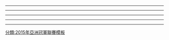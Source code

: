 {{Football box
|date=2015年2月25日
|time=20:25 [[UTC+04:00|UTC+4]]
|team1=[[阿爾阿里足球會|阿爾阿里]] {{flagicon|UAE}}
|score=3 – 3
|report=[http://www.the-afc.com/afcasfeeds?fixtureid=8932&stageid=352&tMode=H&view=ajax&show=matchsummary 報告]
|team2={{flagicon|KSA}} [[吉達艾阿里體育會|吉達艾阿里]] 
|goals1={{le|伊斯梅尔·哈马迪|Ismail Al Hammadi|哈马迪}} {{goal|19||79}}<br>[[艾哈迈德·哈利勒|哈利勒]] {{goal|43}}
|goals2={{le|小奥斯瓦尔多·洛伦索|Osvaldo Lourenço Filho|奥斯瓦尔多}} {{goal|2}}<br>{{le|侯赛因·姆格胡伊|Housain Al-Mogahwi|姆格胡伊}} {{goal|41}}<br>{{le|泰西尔·贾希姆|Taisir Al-Jassim|贾希姆}} {{goal|57}}
|stadium=[[迪拜]]，[[阿尔拉希德体育场]]
|attendance=7,200人
|referee={{link-ja|東城穣|東城穣}}（{{nfa|JPN}}）
}}
{{Football box
|date=2015年2月25日
|time=18:00 [[UTC+05:00|UTC+5]]
|team1=[[拿薩夫足球會|拿薩夫]] {{flagicon|UZB}}
|score=2 – 1
|report=[http://www.the-afc.com/afcasfeeds?fixtureid=8933&stageid=352&tMode=H&view=ajax&show=matchsummary 報告]
|team2={{flagicon|IRN}} [[大不里士拖拉機足球俱樂部|泰拉克托]]
|goals1={{le|伊尔哈姆·绍穆罗多夫|Ilkhom Shomurodov|绍穆罗多夫}} {{goal|46}}<br>{{le|哈姆扎·卡里莫夫|Hamza Karimov|卡里莫夫}} {{goal|52}}
|goals2=[[艾達·盧斯安奴|埃迪尼奥]] {{goal|32}}
|stadium=[[卡爾希]]，[[卡尔希体育场]]
|attendance=11,160人
|referee={{le|阿卜杜拉·希拉利|Abdullah Al Hilali}}（{{nfa|OMA}}）
}}
----
{{Football box
|date=2015年3月4日
|time=16:00 [[UTC+03:30|UTC+3:30]]
|team1=[[大不里士拖拉機足球俱樂部|泰拉克托]] {{flagicon|IRN}}
|score=1 – 0
|report=[http://www.the-afc.com/afcasfeeds?fixtureid=8935&stageid=352&tMode=H&view=ajax&show=matchsummary 報告]
|team2={{flagicon|UAE}} [[阿爾阿里足球會|阿爾阿里]]
|goals1={{le|法尔沙德·艾哈迈扎德|Farshad Ahmadzadeh|艾哈迈扎德}} {{goal|40}}
|goals2=
|stadium=[[大不里士]]，{{link-en|亚德加尔伊玛目体育场|Yadegar-e-Emam Stadium (Tabriz)}}
|attendance=25,830人
|referee= [[高亨进]]（{{nfa|KOR}}）
}}
{{Football box
|date=2015年3月4日
|time=20:15 [[UTC+03:00|UTC+3]]
|team1=[[吉達艾阿里體育會|吉達艾阿里]] {{flagicon|KSA}}
|score=2 – 1
|report=[http://www.the-afc.com/afcasfeeds?fixtureid=8934&stageid=352&tMode=H&view=ajax&show=matchsummary 報告]
|team2={{flagicon|UZB}} [[拿薩夫足球會|拿薩夫]]
|goals1={{le|奥马尔·索马|Omar Al Soma|索马}} {{goal|22}}<br />{{le|萨利赫·阿马里|Saleh Al-Amari|阿马里}} {{goal|78}}
|goals2={{le|阿尔图尔·热沃尔基扬|Artur Geworkýan|热沃尔基扬}} {{goal|65}}
|stadium=[[吉達]]，[[阿卜杜拉国王体育城]]
|attendance=19,855人
|referee= {{le|施特雷布·德洛夫斯基|Strebre Delovski}}（{{nfa|AUS}}）
}}
----
{{Football box
|date=2015年3月17日
|time=20:35 [[UTC+04:00|UTC+4]]
|team1=[[阿爾阿里足球會|阿爾阿里]] {{flagicon|UAE}}
|score=0 – 0
|report=[http://www.the-afc.com/afcasfeeds?fixtureid=8937&stageid=352&tMode=H&view=ajax&show=matchsummary 報告]
|team2={{flagicon|UZB}} [[拿薩夫足球會|拿薩夫]]
|goals1=
|goals2=
|stadium=[[迪拜]]，[[阿尔拉希德体育场]]
|attendance=3,121人
|referee=[[穆哈纳德·卡西姆]]（{{nfa|IRQ}}）
}}
{{Football box
|date=2015年3月17日
|time=20:20 [[UTC+03:00|UTC+3]]
|team1=[[吉達艾阿里體育會|吉達艾阿里]] {{flagicon|KSA}}
|score=1 – 0
|report=[http://www.the-afc.com/afcasfeeds?fixtureid=8936&stageid=352&tMode=H&view=ajax&show=matchsummary 報告]
|team2={{flagicon|IRN}} [[大不里士拖拉機足球俱樂部|泰拉克托]]
|goals1={{le|泰西尔·贾希姆|Taisir Al-Jassim|贾希姆}} {{goal|71||79}}
|goals2=
|stadium=[[吉達]]，[[阿卜杜拉国王体育城]]
|attendance=45,482人
|referee= [[艾哈迈德·卡夫]]（{{nfa|OMA}}）
}}
----
{{Football box
|date=2015年4月8日
|time=19:00 [[UTC+05:00|UTC+5]]
|team1=[[拿薩夫足球會|拿薩夫]] {{flagicon|UZB}}
|score=0 – 1
|report=[http://www.the-afc.com/afcasfeeds?fixtureid=8939&stageid=352&tMode=H&view=ajax&show=matchsummary 報告]
|team2={{flagicon|UAE}} [[阿爾阿里足球會|阿爾阿里]]
|goals1=
|goals2=[[埃韦顿·里贝罗|里贝罗]] {{goal|81}}
|stadium=[[卡爾希]]，[[卡尔希体育场]]
|attendance=15,500人
|referee= {{le|金钟赫|Kim Jong-hyeok}}（{{nfa|KOR}}）
}}
{{Football box
|date=2015年4月8日
|time=16:00 [[UTC+04:30|UTC+4:30]]
|team1=[[大不里士拖拉機足球俱樂部|泰拉克托]] {{flagicon|IRN}}
|score=2 – 2
|report=[http://www.the-afc.com/afcasfeeds?fixtureid=8938&stageid=352&tMode=H&view=ajax&show=matchsummary 報告]
|team2={{flagicon|KSA}} [[吉達艾阿里體育會|吉達艾阿里]] 
|goals1=[[艾達·盧斯安奴|埃迪尼奥]] {{goal|60}}<br />{{le|沙欣·萨吉比|Shahin Saghebi|萨吉比}} {{goal|77}}
|goals2={{le|奥马尔·索马|Omar Al Soma|索马}} {{goal|74||90}}
|stadium=[[大不里士]]，{{link-en|亚德加尔伊玛目体育场|Yadegar-e-Emam Stadium (Tabriz)}}
|attendance=32,500人
|referee= [[佐藤隆治]]（{{nfa|JPN}}）
}}
----
{{Football box
|date=2015年4月22日
|time=20:30 [[UTC+03:00|UTC+3]]
|team1=[[吉達艾阿里體育會|吉達艾阿里]] {{flagicon|KSA}}
|score=2 – 1
|report=[http://www.the-afc.com/afcasfeeds?fixtureid=8940&stageid=352&tMode=H&view=ajax&show=matchsummary 報告]
|team2={{flagicon|UAE}} [[阿爾阿里足球會|阿爾阿里]]
|goals1={{le|穆罕纳德·阿布-拉代赫|Mohannad Abu Radeah|阿布-拉代赫}} {{goal|78}}<br />{{le|布鲁诺·塞萨尔|Bruno César|塞萨尔}} {{goal|90+4}}
|goals2=[[埃韦顿·里贝罗|里贝罗]] {{goal|16}}
|stadium=[[吉達]]，[[阿卜杜拉国王体育城]]
|attendance=15,842人
|referee= {{link-en|阿卜杜拉·巴利德|Abdullah Balideh}}（{{nfa|QAT}}）
}}
{{Football box
|date=2015年4月22日
|time=18:00 [[UTC+04:30|UTC+4:30]]
|team1=[[大不里士拖拉機足球俱樂部|泰拉克托]] {{flagicon|IRN}}
|score=1 – 2
|report=[http://www.the-afc.com/afcasfeeds?fixtureid=8941&stageid=352&tMode=H&view=ajax&show=matchsummary 報告]
|team2={{flagicon|UZB}} [[拿薩夫足球會|拿薩夫]]
|goals1={{le|迈赫迪·基亚尼|Mehdi Kiani (footballer, born 1987)|基亚尼}} {{goal|52}}
|goals2={{le|阿尔图尔·热沃尔基扬|Artur Geworkýan|热沃尔基扬}} {{goal|59||71}}
|stadium=[[大不里士]]，{{link-en|亚德加尔伊玛目体育场|Yadegar-e-Emam Stadium (Tabriz)}}
|attendance=15,000人
|referee=[[穆罕默德·塔基·贾法里]]（{{nfa|SIN}}）
}}
----
{{Football box
|date=2015年5月5日
|time=19:30 [[UTC+04:00|UTC+4]]
|team1=[[阿爾阿里足球會|阿爾阿里]] {{flagicon|UAE}}
|score=3 – 2
|report=[http://www.the-afc.com/afcasfeeds?fixtureid=8942&stageid=352&tMode=H&view=ajax&show=matchsummary 報告]
|team2={{flagicon|IRN}} [[大不里士拖拉機足球俱樂部|泰拉克托]]
|goals1=[[埃韦顿·里贝罗|里贝罗]] {{goal|58}}<br />[[艾哈迈德·哈利勒|哈利勒]] {{goal|77||88}}
|goals2={{le|迈赫达德·拜拉米|Mehrdad Bayrami|拜拉米}} {{goal|21}}<br />{{le|萨曼·纳里曼·贾汉|Saman Nariman Jahan|纳里曼·贾汉}} {{goal|67}}
|stadium=[[迪拜]]，[[阿尔拉希德体育场]]
|attendance=3,540人
|referee=[[金東真]]（{{nfa|KOR}}）
}}
{{Football box
|date=2015年5月5日
|time=20:30 [[UTC+05:00|UTC+5]]
|team1=[[拿薩夫足球會|拿薩夫]] {{flagicon|UZB}}
|score=0 – 0
|report=[http://www.the-afc.com/afcasfeeds?fixtureid=8943&stageid=352&tMode=H&view=ajax&show=matchsummary 報告]
|team2={{flagicon|KSA}} [[吉達艾阿里體育會|吉達艾阿里]] 
|goals1=
|goals2=
|stadium=[[卡爾希]]，[[卡尔希体育场]]
|attendance=16,000人
|referee= [[家本政明|当麻政明]]（{{nfa|JPN}}）
}}

[[分類:2015年亞洲冠軍聯賽模板]]